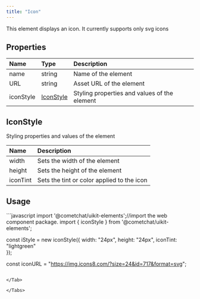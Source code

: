 ```yaml
---
title: "Icon"
---
```


This element displays an icon. It currently supports only svg icons

## Properties

| Name      | Type                                           | Description                                  |
| :--------- | :---------------------------------------------- | :-------------------------------------------- |
| name      | string                                         | Name of the element                          |
| URL       | string                                         | Asset URL of the element                     |
| iconStyle | [IconStyle](/web-elements/icon#iconstyle) | Styling properties and values of the element |

## IconStyle

Styling properties and values of the element

| Name     | Description                                |
| :-------- | :------------------------------------------ |
| width    | Sets the width of the element              |
| height   | Sets the height of the element             |
| iconTint | Sets the tint or color applied to the icon |

## Usage

<Tabs>
<Tab title="JavaScript">
```javascript
import '@cometchat/uikit-elements';//import the web component package.
import { iconStyle } from '@cometchat/uikit-elements';

const iStyle = new iconStyle({
width: "24px",
height: "24px",
iconTint: "lightgreen"  
});

const iconURL = "https://img.icons8.com/?size=24&id=717&format=svg";

<cometchat-icon 
:URL="iconURL"
:iconStyle="iStyle">
</cometchat-icon>
```

</Tab>

</Tabs>
